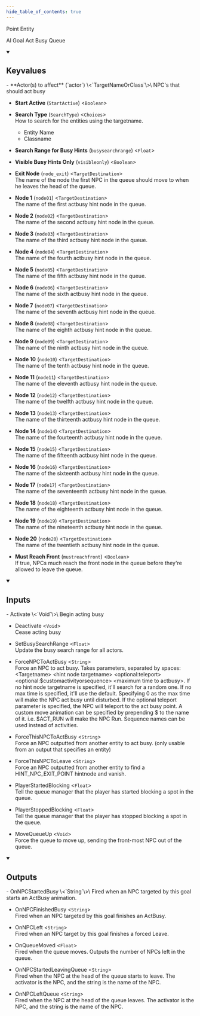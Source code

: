 ```yaml
---
hide_table_of_contents: true
---
```


Point Entity

AI Goal Act Busy Queue

<details open>
<summary><h2>Keyvalues</h2></summary>
- **Actor(s) to affect** (`actor`) \<`TargetNameOrClass`\>\
NPC's that should act busy

- **Start Active** (`StartActive`) \<`Boolean`\>

- **Search Type** (`SearchType`) \<`Choices`\>\
How to search for the entities using the targetname.
  - Entity Name 
  - Classname 


- **Search Range for Busy Hints** (`busysearchrange`) \<`Float`\>

- **Visible Busy Hints Only** (`visibleonly`) \<`Boolean`\>

- **Exit Node** (`node_exit`) \<`TargetDestination`\>\
The name of the node the first NPC in the queue should move to when he leaves the head of the queue.

- **Node 1** (`node01`) \<`TargetDestination`\>\
The name of the first actbusy hint node in the queue.

- **Node 2** (`node02`) \<`TargetDestination`\>\
The name of the second actbusy hint node in the queue.

- **Node 3** (`node03`) \<`TargetDestination`\>\
The name of the third actbusy hint node in the queue.

- **Node 4** (`node04`) \<`TargetDestination`\>\
The name of the fourth actbusy hint node in the queue.

- **Node 5** (`node05`) \<`TargetDestination`\>\
The name of the fifth actbusy hint node in the queue.

- **Node 6** (`node06`) \<`TargetDestination`\>\
The name of the sixth actbusy hint node in the queue.

- **Node 7** (`node07`) \<`TargetDestination`\>\
The name of the seventh actbusy hint node in the queue.

- **Node 8** (`node08`) \<`TargetDestination`\>\
The name of the eighth actbusy hint node in the queue.

- **Node 9** (`node09`) \<`TargetDestination`\>\
The name of the ninth actbusy hint node in the queue.

- **Node 10** (`node10`) \<`TargetDestination`\>\
The name of the tenth actbusy hint node in the queue.

- **Node 11** (`node11`) \<`TargetDestination`\>\
The name of the eleventh actbusy hint node in the queue.

- **Node 12** (`node12`) \<`TargetDestination`\>\
The name of the twelfth actbusy hint node in the queue.

- **Node 13** (`node13`) \<`TargetDestination`\>\
The name of the thirteenth actbusy hint node in the queue.

- **Node 14** (`node14`) \<`TargetDestination`\>\
The name of the fourteenth actbusy hint node in the queue.

- **Node 15** (`node15`) \<`TargetDestination`\>\
The name of the fifteenth actbusy hint node in the queue.

- **Node 16** (`node16`) \<`TargetDestination`\>\
The name of the sixteenth actbusy hint node in the queue.

- **Node 17** (`node17`) \<`TargetDestination`\>\
The name of the seventeenth actbusy hint node in the queue.

- **Node 18** (`node18`) \<`TargetDestination`\>\
The name of the eighteenth actbusy hint node in the queue.

- **Node 19** (`node19`) \<`TargetDestination`\>\
The name of the nineteenth actbusy hint node in the queue.

- **Node 20** (`node20`) \<`TargetDestination`\>\
The name of the twentieth actbusy hint node in the queue.

- **Must Reach Front** (`mustreachfront`) \<`Boolean`\>\
If true, NPCs much reach the front node in the queue before they're allowed to leave the queue.


 </details>
<details open>
<summary><h2>Inputs</h2></summary>
- Activate \<`Void`\>\
Begin acting busy

- Deactivate \<`Void`\>\
Cease acting busy

- SetBusySearchRange \<`Float`\>\
Update the busy search range for all actors.

- ForceNPCToActBusy \<`String`\>\
Force an NPC to act busy. Takes parameters, separated by spaces: &lt;Targetname&gt; &lt;hint node targetname&gt; &lt;optional:teleport&gt; &lt;optional:$customactivityorsequence&gt; &lt;maximum time to actbusy&gt;. If no hint node targetname is specified, it'll search for a random one. If no max time is specified, it'll use the default. Specifying 0 as the max time will make the NPC act busy until disturbed. If the optional teleport parameter is specified, the NPC will teleport to the act busy point. A custom move animation can be specified by prepending $ to the name of it. i.e. $ACT_RUN will make the NPC Run. Sequence names can be used instead of activities.

- ForceThisNPCToActBusy \<`String`\>\
Force an NPC outputted from another entity to act busy. (only usable from an output that specifies an entity)

- ForceThisNPCToLeave \<`String`\>\
Force an NPC outputted from another entity to find a HINT_NPC_EXIT_POINT hintnode and vanish.

- PlayerStartedBlocking \<`Float`\>\
Tell the queue manager that the player has started blocking a spot in the queue.

- PlayerStoppedBlocking \<`Float`\>\
Tell the queue manager that the player has stopped blocking a spot in the queue.

- MoveQueueUp \<`Void`\>\
Force the queue to move up, sending the front-most NPC out of the queue.


 </details>
<details open>
<summary><h2>Outputs</h2></summary>
- OnNPCStartedBusy \<`String`\>\
Fired when an NPC targeted by this goal starts an ActBusy animation.

- OnNPCFinishedBusy \<`String`\>\
Fired when an NPC targeted by this goal finishes an ActBusy.

- OnNPCLeft \<`String`\>\
Fired when an NPC target by this goal finishes a forced Leave.

- OnQueueMoved \<`Float`\>\
Fired when the queue moves. Outputs the number of NPCs left in the queue.

- OnNPCStartedLeavingQueue \<`String`\>\
Fired when the NPC at the head of the queue starts to leave. The activator is the NPC, and the string is the name of the NPC.

- OnNPCLeftQueue \<`String`\>\
Fired when the NPC at the head of the queue leaves. The activator is the NPC, and the string is the name of the NPC.


 </details>
